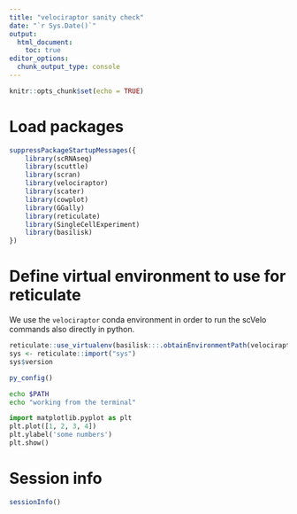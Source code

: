 ```yaml
---
title: "velociraptor sanity check"
date: "`r Sys.Date()`"
output: 
  html_document:
    toc: true
editor_options: 
  chunk_output_type: console
---
```


```r
knitr::opts_chunk$set(echo = TRUE)
```

# Load packages

```r
suppressPackageStartupMessages({
    library(scRNAseq)
    library(scuttle)
    library(scran)
    library(velociraptor)
    library(scater)
    library(cowplot)
    library(GGally)
    library(reticulate)
    library(SingleCellExperiment)
    library(basilisk)
})
```

# Define virtual environment to use for reticulate

We use the `velociraptor` conda environment in order to run the scVelo commands also directly in python.

```r
reticulate::use_virtualenv(basilisk:::.obtainEnvironmentPath(velociraptor:::velo.env))
sys <- reticulate::import("sys")
sys$version
```

```r
py_config()
```

```bash
echo $PATH
echo "working from the terminal"
```

```python
import matplotlib.pyplot as plt
plt.plot([1, 2, 3, 4])
plt.ylabel('some numbers')
plt.show()
```

# Session info

```r
sessionInfo()
```

